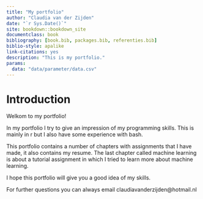```yaml
--- 
title: "My portfolio"
author: "Claudia van der Zijden"
date: "`r Sys.Date()`"
site: bookdown::bookdown_site
documentclass: book
bibliography: [book.bib, packages.bib, referenties.bib]
biblio-style: apalike
link-citations: yes
description: "This is my portfolio."
params: 
  data: "data/parameter/data.csv"
---
```


# Introduction
Welkom to my portfolio!

In my portfolio I try to give an impression of my programming skills. This is mainly in r but I also have some experience with bash.

This portfolio contains a number of chapters with assignments that I have made, it also contains my resume. The last chapter called machine learning is about a tutorial assignment in which I tried to learn more about machine learning.

I hope this portfolio will give you a good idea of my skills.

For further questions you can always email claudiavanderzijden@hotmail.nl